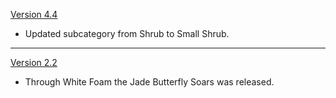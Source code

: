 {{Change History/Header}}
[[Version 4.4]]
* Updated subcategory from Shrub to Small Shrub.
----
[[Version 2.2]]
* Through White Foam the Jade Butterfly Soars was released.
